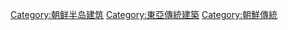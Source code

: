 [[Category:朝鲜半岛建筑|Category:朝鲜半岛建筑]]
[[Category:東亞傳統建築|Category:東亞傳統建築]]
[[Category:朝鮮傳統|Category:朝鮮傳統]]